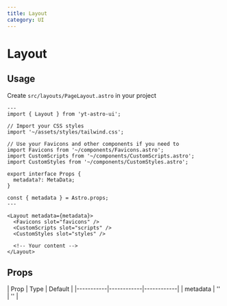 ```yaml
---
title: Layout
category: UI
---
```


# Layout

## Usage

Create `src/layouts/PageLayout.astro` in your project

```astro
---
import { Layout } from 'yt-astro-ui';

// Import your CSS styles
import '~/assets/styles/tailwind.css';

// Use your Favicons and other components if you need to
import Favicons from '~/components/Favicons.astro';
import CustomScripts from '~/components/CustomScripts.astro';
import CustomStyles from '~/components/CustomStyles.astro';

export interface Props {
  metadata?: MetaData;
}

const { metadata } = Astro.props;
---

<Layout metadata={metadata}>
  <Favicons slot="favicons" />
  <CustomScripts slot="scripts" />
  <CustomStyles slot="styles" />

  <!-- Your content -->
</Layout>
```

## Props

<div className="overflow-x-auto">
  <div className="min-w-xl">
    | Prop | Type | Default | |-----------|------------|------------| | metadata | '' | '' |
  </div>
</div>
